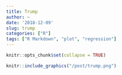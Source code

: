 ```yaml
---
title: Trump
author: ~
date: '2018-12-09'
slug: trump
categories: ["R"]
tags: ["R Markdown", "plot", "regression"]
---
```


```r
knitr::opts_chunk$set(collapse = TRUE)
```

```r
knitr::include_graphics("/post/trump.png")
```

